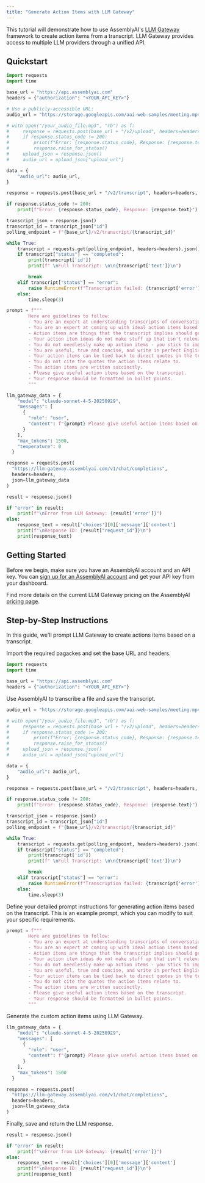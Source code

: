 ```yaml
---
title: "Generate Action Items with LLM Gateway"
---
```


This tutorial will demonstrate how to use AssemblyAI's [LLM Gateway](/docs/llm-gateway) framework to create action items from a transcript. LLM Gateway provides access to multiple LLM providers through a unified API.

## Quickstart

```python
import requests
import time

base_url = "https://api.assemblyai.com"
headers = {"authorization": "<YOUR_API_KEY>"}

# Use a publicly-accessible URL:
audio_url = "https://storage.googleapis.com/aai-web-samples/meeting.mp4"

# with open("/your_audio_file.mp3", "rb") as f:
#     response = requests.post(base_url + "/v2/upload", headers=headers, data=f)
#     if response.status_code != 200:
#         print(f"Error: {response.status_code}, Response: {response.text}")
#         response.raise_for_status()
#     upload_json = response.json()
#     audio_url = upload_json["upload_url"]

data = {
    "audio_url": audio_url,
}

response = requests.post(base_url + "/v2/transcript", headers=headers, json=data)

if response.status_code != 200:
    print(f"Error: {response.status_code}, Response: {response.text}")

transcript_json = response.json()
transcript_id = transcript_json["id"]
polling_endpoint = f"{base_url}/v2/transcript/{transcript_id}"

while True:
    transcript = requests.get(polling_endpoint, headers=headers).json()
    if transcript["status"] == "completed":
        print(transcript['id'])
        print(f" \nFull Transcript: \n\n{transcript['text']}\n")

        break
    elif transcript["status"] == "error":
        raise RuntimeError(f"Transcription failed: {transcript['error']}")
    else:
        time.sleep(3)

prompt = f"""
        Here are guidelines to follow:
        - You are an expert at understanding transcripts of conversations, calls and meetings.
        - You are an expert at coming up with ideal action items based on the contents of the transcripts.
        - Action items are things that the transcript implies should get done.
        - Your action item ideas do not make stuff up that isn't relevant to the transcript.
        - You do not needlessly make up action items - you stick to important tasks.
        - You are useful, true and concise, and write in perfect English.
        - Your action items can be tied back to direct quotes in the transcript.
        - You do not cite the quotes the action items relate to.
        - The action items are written succinctly.
        - Please give useful action items based on the transcript.
        - Your response should be formatted in bullet points.
        """

llm_gateway_data = {
    "model": "claude-sonnet-4-5-20250929",
    "messages": [
      {
        "role": "user",
        "content": f"{prompt} Please give useful action items based on this transcript: \n\n{transcript["text"]}."
      }
    ],
    "max_tokens": 1500,
    "temperature": 0
  }

response = requests.post(
  "https://llm-gateway.assemblyai.com/v1/chat/completions",
  headers=headers,
  json=llm_gateway_data
)

result = response.json()

if "error" in result:
    print(f"\nError from LLM Gateway: {result['error']}")
else:
    response_text = result['choices'][0]['message']['content']
    print(f"\nResponse ID: {result["request_id"]}\n")
    print(response_text)
```

## Getting Started

Before we begin, make sure you have an AssemblyAI account and an API key. You can [sign up for an AssemblyAI account](https://www.assemblyai.com/app) and get your API key from your dashboard.

Find more details on the current LLM Gateway pricing on the AssemblyAI [pricing page](https://www.assemblyai.com/pricing).

## Step-by-Step Instructions

In this guide, we'll prompt LLM Gateway to create actions items based on a transcript.

Import the required pagackes and set the base URL and headers.

```python
import requests
import time

base_url = "https://api.assemblyai.com"
headers = {"authorization": "<YOUR_API_KEY>"}
```

Use AssemblyAI to transcribe a file and save the transcript.

```python
audio_url = "https://storage.googleapis.com/aai-web-samples/meeting.mp4"

# with open("/your_audio_file.mp3", "rb") as f:
#     response = requests.post(base_url + "/v2/upload", headers=headers, data=f)
#     if response.status_code != 200:
#         print(f"Error: {response.status_code}, Response: {response.text}")
#         response.raise_for_status()
#     upload_json = response.json()
#     audio_url = upload_json["upload_url"]

data = {
    "audio_url": audio_url,
}

response = requests.post(base_url + "/v2/transcript", headers=headers, json=data)

if response.status_code != 200:
    print(f"Error: {response.status_code}, Response: {response.text}")

transcript_json = response.json()
transcript_id = transcript_json["id"]
polling_endpoint = f"{base_url}/v2/transcript/{transcript_id}"

while True:
    transcript = requests.get(polling_endpoint, headers=headers).json()
    if transcript["status"] == "completed":
        print(transcript['id'])
        print(f" \nFull Transcript: \n\n{transcript['text']}\n")

        break
    elif transcript["status"] == "error":
        raise RuntimeError(f"Transcription failed: {transcript['error']}")
    else:
        time.sleep(3)
```
Define your detailed prompt instructions for generating action items based on the transcript. This is an example prompt, which you can modify to suit your specific requirements.

```python
prompt = f"""
        Here are guidelines to follow:
        - You are an expert at understanding transcripts of conversations, calls and meetings.
        - You are an expert at coming up with ideal action items based on the contents of the transcripts.
        - Action items are things that the transcript implies should get done.
        - Your action item ideas do not make stuff up that isn't relevant to the transcript.
        - You do not needlessly make up action items - you stick to important tasks.
        - You are useful, true and concise, and write in perfect English.
        - Your action items can be tied back to direct quotes in the transcript.
        - You do not cite the quotes the action items relate to.
        - The action items are written succinctly.
        - Please give useful action items based on the transcript.
        - Your response should be formatted in bullet points.
        """
```

Generate the custom action items using LLM Gateway.

```python
llm_gateway_data = {
    "model": "claude-sonnet-4-5-20250929",
    "messages": [
      {
        "role": "user",
        "content": f"{prompt} Please give useful action items based on this transcript: \n\n{transcript["text"]}."
      }
    ],
    "max_tokens": 1500
  }

response = requests.post(
  "https://llm-gateway.assemblyai.com/v1/chat/completions",
  headers=headers,
  json=llm_gateway_data
)
```

Finally, save and return the LLM response.

```python
result = response.json()

if "error" in result:
    print(f"\nError from LLM Gateway: {result['error']}")
else:
    response_text = result['choices'][0]['message']['content']
    print(f"\nResponse ID: {result["request_id"]}\n")
    print(response_text)
```

